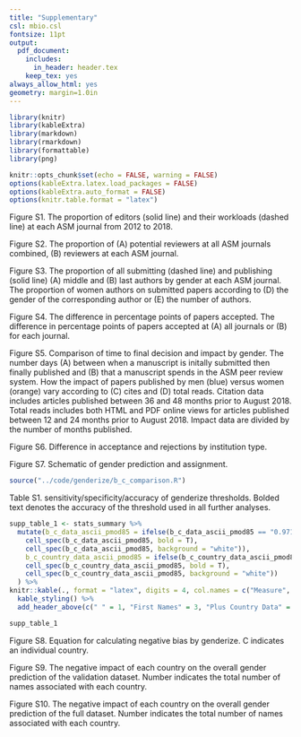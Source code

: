 ```yaml
---
title: "Supplementary"
csl: mbio.csl
fontsize: 11pt
output:
  pdf_document:
    includes:
      in_header: header.tex
    keep_tex: yes
always_allow_html: yes
geometry: margin=1.0in
---
```


```r
library(knitr)
library(kableExtra)
library(markdown)
library(rmarkdown)
library(formattable)
library(png)

knitr::opts_chunk$set(echo = FALSE, warning = FALSE)
options(kableExtra.latex.load_packages = FALSE)
options(kableExtra.auto_format = FALSE)
options(knitr.table.format = "latex")
```

\includegraphics{Figure_S1.png}

Figure S1. The proportion of editors (solid line) and their workloads (dashed line) at each ASM journal from 2012 to 2018.

\newpage
\includegraphics{Figure_S2.png}

Figure S2. The proportion of (A) potential reviewers at all ASM journals combined, (B) reviewers at each ASM journal.

\newpage
\includegraphics{Figure_S3.png}

Figure S3. The proportion of all submitting (dashed line) and publishing (solid line) (A) middle and (B) last authors by gender at each ASM journal. The proportion of women authors on submitted papers according to (D) the gender of the corresponding author or (E) the number of authors. 

\newpage
\includegraphics{Figure_S4.png}

Figure S4. The difference in percentage points of papers accepted. The difference in percentage points of papers accepted at (A) all journals or (B) for each journal. 

\newpage
\includegraphics{Figure_S5.png}

Figure S5. Comparison of time to final decision and impact by gender. The number days (A) between when a manuscript is initally submitted then finally published and (B) that a manuscript spends in the ASM peer review system. How the impact of papers published by men (blue) versus women (orange) vary according to (C) cites and (D) total reads. Citation data includes articles published between 36 and 48 months prior to August 2018. Total reads includes both HTML and PDF online views for articles published between 12 and 24 months prior to August 2018. Impact data are divided by the number of months published.

\newpage
\includegraphics{Figure_S6.png}

Figure S6. Difference in acceptance and rejections by institution type.

\newpage
\includegraphics{genderize_method.png}

Figure S7. Schematic of gender prediction and assignment.

\newpage
```r
source("../code/genderize/b_c_comparison.R")
```

Table S1. sensitivity/specificity/accuracy of genderize thresholds. Bolded text denotes the accuracy of the threshold used in all further analyses.
```r
supp_table_1 <- stats_summary %>% 
  mutate(b_c_data_ascii_pmod85 = ifelse(b_c_data_ascii_pmod85 == "0.9714", 
    cell_spec(b_c_data_ascii_pmod85, bold = T),
    cell_spec(b_c_data_ascii_pmod85, background = "white")),
    b_c_country_data_ascii_pmod85 = ifelse(b_c_country_data_ascii_pmod85 == "0.9695", 
    cell_spec(b_c_country_data_ascii_pmod85, bold = T),
    cell_spec(b_c_country_data_ascii_pmod85, background = "white"))
  ) %>% 
knitr::kable(., format = "latex", digits = 4, col.names = c("Measure", "p0.5", "p0.85", "pmod0.85", "p0.5", "p0.85", "pmod0.85"), escape = F) %>%
  kable_styling() %>% 
  add_header_above(c(" " = 1, "First Names" = 3, "Plus Country Data" = 3)) 

supp_table_1
```

\vspace{40mm}

\includegraphics{impact_equation.png}

Figure S8. Equation for calculating negative bias by genderize. C indicates an individual country. 

\newpage
\includegraphics{Figure_S7.png}

Figure S9. The negative impact of each country on the overall gender prediction of the validation dataset. Number indicates the total number of names associated with each country.

\newpage
\includegraphics{Figure_S8.png}

Figure S10. The negative impact of each country on the overall gender prediction of the full dataset. Number indicates the total number of names associated with each country.


